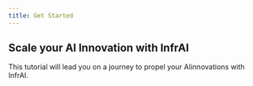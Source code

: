 ```yaml
---
title: Get Started
---
```


## Scale your AI Innovation with InfrAI

This tutorial will lead you on a journey to propel your AIinnovations with InfrAI.